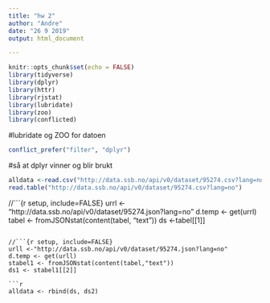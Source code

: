 ---
title: "hw 2"
author: "Andre"
date: "26 9 2019"
output: html_document

---

```{r setup, include=FALSE}
knitr::opts_chunk$set(echo = FALSE)
library(tidyverse)
library(dplyr)
library(httr)
library(rjstat)
library(lubridate)
library(zoo)
library(conflicted)
```
#lubridate og ZOO for datoen
```{r setup include=False}
conflict_prefer("filter", "dplyr")
```
#så at dplyr vinner og blir brukt

```{r }
alldata <-read.csv("http://data.ssb.no/api/v0/dataset/95274.csv?lang=no")
read.table("http://data.ssb.no/api/v0/dataset/95274.csv?lang=no")

```

//```{r setup, include=FALSE}
urrl <- "http://data.ssb.no/api/v0/dataset/95274.json?lang=no"
d.temp <- get(urrl)
tabel <- fromJSONstat(content(tabel, "text"))
ds <-tabel[[1]]


```

//```{r setup, include=FALSE}
urll <-"http://data.ssb.no/api/v0/dataset/95274.json?lang=no"
d.temp <- get(urll)
stabel1 <- fromJSONstat(content(tabel,"text"))
ds1 <- stabel1[[2]] 

```{r}
alldata <- rbind(ds, ds2)

```


